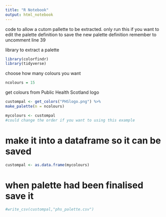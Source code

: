 ```yaml
---
title: "R Notebook"
output: html_notebook
---
```


code to allow a cutom pallette to be extracted. 
only run this if you want to edit the palette definition
to save the new palette definition remember to uncomment line 39

library to extract a palette
```r
library(colorfindr)
library(tidyverse)
```

choose how many colours you want
```r
ncolours = 15 
```

get colours from Public Health Scotland logo
```r
custompal <- get_colors("PHSlogo.png") %>%  
make_palette(n = ncolours)
```

```r
mycolours <- custompal
#could change the order if you want to using this example
```
# make it into a dataframe so it can be saved
```r
custompal <- as.data.frame(mycolours)
```

# when palette had been finalised save it 
```r
#write_csv(custompal,"phs_palette.csv")
```
